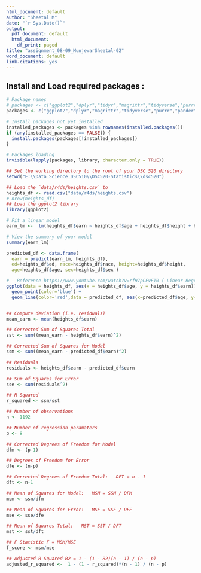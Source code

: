```yaml
---
html_document: default
author: "Sheetal M"
date: "`r Sys.Date()`"
output:
  pdf_document: default
  html_document:
    df_print: paged
title: "assignment_08-09_MunjewarSheetal-02"
word_document: default
link-citations: yes
---
```


## Install and Load required packages :
```r

# Package names
# packages <- c("ggplot2","dplyr","tidyr","magrittr","tidyverse","purrr")
packages <- c("ggplot2","dplyr","magrittr","tidyverse","purrr","pander","pandoc")

# Install packages not yet installed
installed_packages <- packages %in% rownames(installed.packages())
if (any(installed_packages == FALSE)) {
  install.packages(packages[!installed_packages])
}

# Packages loading
invisible(lapply(packages, library, character.only = TRUE))

```

``` r

## Set the working directory to the root of your DSC 520 directory
setwd("E:\\Data_Science_DSC510\\DSC520-Statistics\\dsc520") 

## Load the `data/r4ds/heights.csv` to
heights_df <- read.csv("data/r4ds/heights.csv")
# nrow(heights_df)
## Load the ggplot2 library
library(ggplot2)

# Fit a linear model
earn_lm <-  lm(heights_df$earn ~ heights_df$age + heights_df$height + heights_df$sex + heights_df$ed + heights_df$race, data=heights_df)

# View the summary of your model
summary(earn_lm)

predicted_df <- data.frame(
  earn = predict(earn_lm, heights_df),
  ed=heights_df$ed, race=heights_df$race, height=heights_df$height,
  age=heights_df$age, sex=heights_df$sex )

# - Reference https://www.youtube.com/watch?v=rfH7pCFvFT0 ( Linear Regression )
ggplot(data = heights_df, aes(x = heights_df$age, y = heights_df$earn)) +
  geom_point(color='blue') +
  geom_line(color='red',data = predicted_df, aes(x=predicted_df$age, y=predicted_df$earn))


## Compute deviation (i.e. residuals)
mean_earn <- mean(heights_df$earn)

## Corrected Sum of Squares Total
sst <- sum((mean_earn - heights_df$earn)^2)

## Corrected Sum of Squares for Model
ssm <- sum((mean_earn - predicted_df$earn)^2)

## Residuals
residuals <- heights_df$earn - predicted_df$earn

## Sum of Squares for Error
sse <- sum(residuals^2)

## R Squared
r_squared <- ssm/sst

## Number of observations
n <- 1192

## Number of regression paramaters
p <- 8

## Corrected Degrees of Freedom for Model
dfm <- (p-1)

## Degrees of Freedom for Error
dfe <- (n-p)

## Corrected Degrees of Freedom Total:   DFT = n - 1
dft <- n-1

## Mean of Squares for Model:   MSM = SSM / DFM
msm <- ssm/dfm

## Mean of Squares for Error:   MSE = SSE / DFE
mse <- sse/dfe

## Mean of Squares Total:   MST = SST / DFT
mst <- sst/dft

## F Statistic F = MSM/MSE
f_score <- msm/mse

## Adjusted R Squared R2 = 1 - (1 - R2)(n - 1) / (n - p)
adjusted_r_squared <-  1 - (1 - r_squared)*(n - 1) / (n - p) 


```